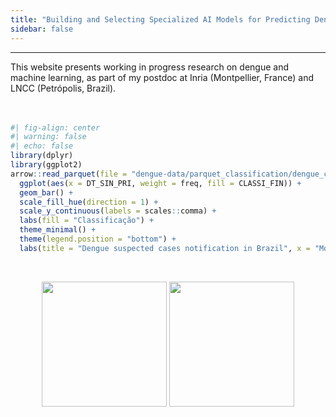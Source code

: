 ```yaml
---
title: "Building and Selecting Specialized AI Models for Predicting Dengue Disease"
sidebar: false
---
```


------------------------------------------------------------------------

This website presents working in progress research on dengue and machine learning, as part of my postdoc at Inria (Montpellier, France) and LNCC (Petrópolis, Brazil).\
\
\

```r
#| fig-align: center
#| warning: false
#| echo: false
library(dplyr)
library(ggplot2)
arrow::read_parquet(file = "dengue-data/parquet_classification/dengue_cases_classification.parquet") %>%
  ggplot(aes(x = DT_SIN_PRI, weight = freq, fill = CLASSI_FIN)) +
  geom_bar() +
  scale_fill_hue(direction = 1) +
  scale_y_continuous(labels = scales::comma) +
  labs(fill = "Classificação") +
  theme_minimal() +
  theme(legend.position = "bottom") +
  labs(title = "Dengue suspected cases notification in Brazil", x = "Month of first symptom's onset", y = "Records", fill = "Classification")
```

 

::: {style="text-align: center;"}
![](images/inr_logo_rouge.png){width="200"} ![](images/MARCACOMPLETA_LNCC_HORIZONTAL_FINAL_PNG_azul.png){width="200"}
:::
